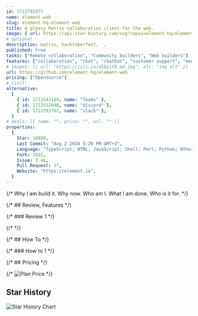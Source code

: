 ```yaml
---
id: 1722792977
name: element-web
slug: element-hq-element-web
title: A glossy Matrix collaboration client for the web.
image: { url: https://api.star-history.com/svg?repos=element-hq/element-web }
# optional
description: matrix, hacktoberfest,  ,
published: true
tasks: ["Remote collaboration", "Community builders", "Web builders"]
features: ["collaboration", "chat", "chatbot", "customer support", "meeting"]
# images: [{ url: "https://iili.io/dI8yiYB.md.jpg", alt: "img alt" }]
url: https://github.com/element-hq/element-web
pricing: ["OpenSource"]
# visit:
alternative:
  [
    { id: 1722543189, name: "Teams" },
    { id: 1722532040, name: "discord" },
    { id: 1722793762, name: "slack" },
  ]
# deals: [{ name: "", price: "", url: "" }]
properties:
  {
    Star: 10899,
    Last Commit: "Aug 2 2024 5:20 PM GMT+3",
    Language: "TypeScript; HTML; JavaScript; Shell; Perl; Python; Other",
    Fork: 1922,
    Issue: 3.4k,
    Pull Request: 17,
    Website: "https://element.io",
  }
---
```


{/* Why I am build it. Why now. Who am I. What I am done. Who is it for. */}

{/* ## Review, Features */}

{/* ### Review 1 */}

{/* <DetailYoutube videoId="" startTime={0} /> */}

{/* ## How To */}

{/* ### How to 1 */}

{/* ## Pricing */}

{/* <Img src="" alt="Plan Price" /> */}

## Star History

![Star History Chart](https://api.star-history.com/svg?repos=element-hq/element-web)
